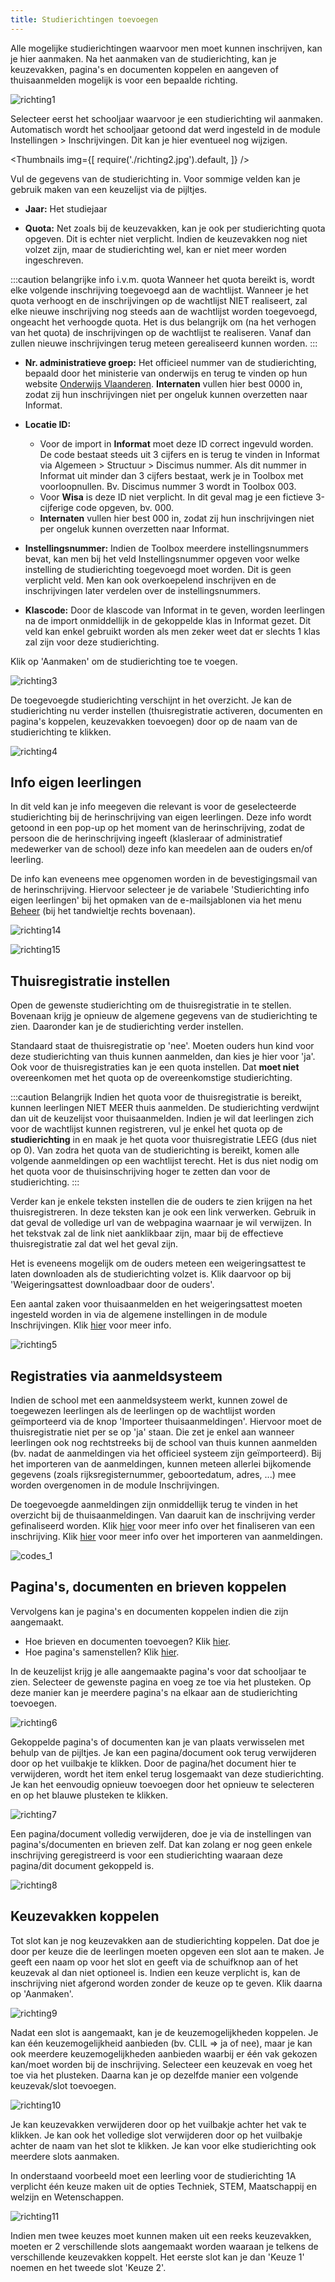 ```yaml
---
title: Studierichtingen toevoegen
---
```


Alle mogelijke studierichtingen waarvoor men moet kunnen inschrijven, kan je hier aanmaken. Na het aanmaken van de studierichting, kan je keuzevakken, pagina's en documenten koppelen en aangeven of thuisaanmelden mogelijk is voor een bepaalde richting. 

![richting1](./richting1.png)

Selecteer eerst het schooljaar waarvoor je een studierichting wil aanmaken. Automatisch wordt het schooljaar getoond dat werd ingesteld in de module Instellingen > Inschrijvingen. Dit kan je hier eventueel nog wijzigen. 

<Thumbnails img={[
    require('./richting2.jpg').default, 
]} />

Vul de gegevens van de studierichting in. Voor sommige velden kan je gebruik maken van een keuzelijst via de pijltjes. 


- **Jaar:** Het studiejaar

- **Quota:** Net zoals bij de keuzevakken, kan je ook per studierichting quota opgeven. Dit is echter niet verplicht. Indien de keuzevakken nog niet volzet zijn, maar de studierichting wel, kan er niet meer worden ingeschreven. 

:::caution belangrijke info i.v.m. quota
Wanneer het quota bereikt is, wordt elke volgende inschrijving toegevoegd aan de wachtlijst. Wanneer je het quota verhoogt en de inschrijvingen op de wachtlijst NIET realiseert, zal elke nieuwe inschrijving nog steeds aan de wachtlijst worden toegevoegd, ongeacht het verhoogde quota. Het is dus belangrijk om (na het verhogen van het quota) de inschrijvingen op de wachtlijst te realiseren. Vanaf dan zullen nieuwe inschrijvingen terug meteen gerealiseerd kunnen worden. 
:::

- **Nr. administratieve groep:** Het officieel nummer van de studierichting, bepaald door het ministerie van onderwijs en terug te vinden op hun website [Onderwijs Vlaanderen](https://onderwijs.vlaanderen.be/nl). **Internaten** vullen hier best 0000 in, zodat zij hun inschrijvingen niet per ongeluk kunnen overzetten naar Informat. 

- **Locatie ID:** 
    - Voor de import in **Informat** moet deze ID correct ingevuld worden. De code bestaat steeds uit 3 cijfers en is terug te vinden in Informat via Algemeen > Structuur > Discimus nummer. Als dit nummer in Informat uit minder dan 3 cijfers bestaat, werk je in Toolbox met voorloopnullen. Bv. Discimus nummer 3 wordt in Toolbox 003. 
    - Voor **Wisa** is deze ID niet verplicht. In dit geval mag je een fictieve 3-cijferige code opgeven, bv. 000. 
    - **Internaten** vullen hier best 000 in, zodat zij hun inschrijvingen niet per ongeluk kunnen overzetten naar Informat.

- **Instellingsnummer:** Indien de Toolbox meerdere instellingsnummers bevat, kan men bij het veld Instellingsnummer opgeven voor welke instelling de studierichting toegevoegd moet worden. Dit is geen verplicht veld. Men kan ook overkoepelend inschrijven en de inschrijvingen later verdelen over de instellingsnummers. 
- **Klascode:** Door de klascode van Informat in te geven, worden leerlingen na de import onmiddellijk in de gekoppelde klas in Informat gezet. Dit veld kan enkel gebruikt worden als men zeker weet dat er slechts 1 klas zal zijn voor deze studierichting. 

Klik op 'Aanmaken' om de studierichting toe te voegen. 

![richting3](./richting3.png)

De toegevoegde studierichting verschijnt in het overzicht. Je kan de studierichting nu verder instellen (thuisregistratie activeren, documenten en pagina's koppelen, keuzevakken toevoegen) door op de naam van de studierichting te klikken. 

![richting4](./richting4.png)

## Info eigen leerlingen
In dit veld kan je info meegeven die relevant is voor de geselecteerde studierichting bij de herinschrijving van eigen leerlingen. Deze info wordt getoond in een pop-up op het moment van de herinschrijving, zodat de persoon die de herinschrijving ingeeft (klasleraar of administratief medewerker van de school) deze info kan meedelen aan de ouders en/of leerling. 

De info kan eveneens mee opgenomen worden in de bevestigingsmail van de herinschrijving. Hiervoor selecteer je de variabele 'Studierichting info eigen leerlingen' bij het opmaken van de e-mailsjablonen via het menu [Beheer](/inschrijvingen/opstart_config/instelling/) (bij het tandwieltje rechts bovenaan). 

![richting14](./richting14.PNG)

![richting15](./richting15.png)

## Thuisregistratie instellen

Open de gewenste studierichting om de thuisregistratie in te stellen. Bovenaan krijg je opnieuw de algemene gegevens van de studierichting te zien. Daaronder kan je de studierichting verder instellen.

Standaard staat de thuisregistratie op 'nee'. Moeten ouders hun kind voor deze studierichting van thuis kunnen aanmelden, dan kies je hier voor 'ja'. Ook voor de thuisregistraties kan je een quota instellen. Dat **moet niet** overeenkomen met het quota op de overeenkomstige studierichting. 

:::caution Belangrijk 
Indien het quota voor de thuisregistratie is bereikt, kunnen leerlingen NIET MEER thuis aanmelden. De studierichting verdwijnt dan uit de keuzelijst voor thuisaanmelden. Indien je wil dat leerlingen zich voor de wachtlijst kunnen registreren, vul je enkel het quota op de **studierichting** in en maak je het quota voor thuisregistratie LEEG (dus niet op 0). Van zodra het quota van de studierichting is bereikt, komen alle volgende aanmeldingen op een wachtlijst terecht. Het is dus niet nodig om het quota voor de thuisinschrijving hoger te zetten dan voor de studierichting.
:::

Verder kan je enkele teksten instellen die de ouders te zien krijgen na het thuisregistreren. In deze teksten kan je ook een link verwerken. Gebruik in dat geval de volledige url van de webpagina waarnaar je wil verwijzen. In het tekstvak zal de link niet aanklikbaar zijn, maar bij de effectieve thuisregistratie zal dat wel het geval zijn. 

Het is eveneens mogelijk om de ouders meteen een weigeringsattest te laten downloaden als de studierichting volzet is. Klik daarvoor op <LegacyAction img="buttonGrijs.png"/> bij 'Weigeringsattest downloadbaar door de ouders'. 

Een aantal zaken voor thuisaanmelden en het weigeringsattest moeten ingesteld worden in via de algemene instellingen in de module Inschrijvingen. Klik [hier](/inschrijvingen/opstart_config/instelling/) voor meer info. 

![richting5](./richting5.png)

## Registraties via aanmeldsysteem

Indien de school met een aanmeldsysteem werkt, kunnen zowel de toegewezen leerlingen als de leerlingen op de wachtlijst worden geïmporteerd via de knop 'Importeer thuisaanmeldingen'. Hiervoor moet de thuisregistratie niet per se op 'ja' staan. Die zet je enkel aan wanneer leerlingen ook nog rechtstreeks bij de school van thuis kunnen aanmelden (bv. nadat de aanmeldingen via het officieel systeem zijn geïmporteerd). Bij het importeren van de aanmeldingen, kunnen meteen allerlei bijkomende gegevens (zoals rijksregisternummer, geboortedatum, adres, ...) mee worden overgenomen in de module Inschrijvingen.   

De toegevoegde aanmeldingen zijn onmiddellijk terug te vinden in het overzicht bij de thuisaanmeldingen. Van daaruit kan de inschrijving verder gefinaliseerd worden. Klik [hier](/inschrijvingen/opvolging/) voor meer info over het finaliseren van een inschrijving. Klik [hier](/inschrijvingen/inschrijven/importeren/) voor meer info over het importeren van aanmeldingen. 

![codes_1](./codes_1.png)

## Pagina's, documenten en brieven koppelen

Vervolgens kan je pagina's en documenten koppelen indien die zijn aangemaakt.

- Hoe brieven en documenten toevoegen? Klik [hier](/inschrijvingen/opstart_config/documenten_brieven).
- Hoe pagina's samenstellen? Klik [hier](/inschrijvingen/opstart_config/pagina).

In de keuzelijst krijg je alle aangemaakte pagina's voor dat schooljaar te zien. Selecteer de gewenste pagina en voeg ze toe via het plusteken. Op deze manier kan je meerdere pagina's na elkaar aan de studierichting toevoegen. 

![richting6](./richting6.png)

Gekoppelde pagina's of documenten kan je van plaats verwisselen met behulp van de pijltjes. Je kan een pagina/document ook terug verwijderen door op het vuilbakje te klikken. Door de pagina/het document hier te verwijderen, wordt het item enkel terug losgemaakt van deze studierichting. Je kan het eenvoudig opnieuw toevoegen door het opnieuw te selecteren en op het blauwe plusteken te klikken.

![richting7](./richting7.png)

Een pagina/document volledig verwijderen, doe je via de instellingen van pagina's/documenten en brieven zelf. Dat kan zolang er nog geen enkele inschrijving geregistreerd is voor een studierichting waaraan deze pagina/dit document gekoppeld is. 

![richting8](./richting8.png)

## Keuzevakken koppelen

Tot slot kan je nog keuzevakken aan de studierichting koppelen. Dat doe je door per keuze die de leerlingen moeten opgeven een slot aan te maken. Je geeft een naam op voor het slot en geeft via de schuifknop aan of het keuzevak al dan niet optioneel is. Indien een keuze verplicht is, kan de inschrijving niet afgerond worden zonder de keuze op te geven. Klik daarna op 'Aanmaken'. 

![richting9](./richting9.png)

Nadat een slot is aangemaakt, kan je de keuzemogelijkheden koppelen. Je kan één keuzemogelijkheid aanbieden (bv. CLIL => ja of nee), maar je kan ook meerdere keuzemogelijkheden aanbieden waarbij er één vak gekozen kan/moet worden bij de inschrijving. Selecteer een keuzevak en voeg het toe via het plusteken. Daarna kan je op dezelfde manier een volgende keuzevak/slot toevoegen.

![richting10](./richting10.png)

Je kan keuzevakken verwijderen door op het vuilbakje achter het vak te klikken. Je kan ook het volledige slot verwijderen door op het vuilbakje achter de naam van het slot te klikken. Je kan voor elke studierichting ook meerdere slots aanmaken. 

In onderstaand voorbeeld moet een leerling voor de studierichting 1A verplicht één keuze maken uit de opties Techniek, STEM, Maatschappij en welzijn en Wetenschappen. 

![richting11](./richting11.png)

Indien men twee keuzes moet kunnen maken uit een reeks keuzevakken, moeten er 2 verschillende slots aangemaakt worden waaraan je telkens de verschillende keuzevakken koppelt. Het eerste slot kan je dan 'Keuze 1' noemen en het tweede slot 'Keuze 2'. 
